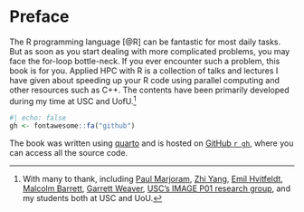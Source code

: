 # Preface {.unnumbered}

The R programming language [@R] can be fantastic for most daily tasks. But as soon as you start dealing with more complicated problems, you may face the for-loop bottle-neck. If you ever encounter such a problem, this book is for you. Applied HPC with R is a collection of talks and lectures I have given about speeding up your R code using parallel computing and other resources such as C++. The contents have been primarily developed during my time at USC and UofU.[^thanksto]

[^thanksto]: With many to thank, including [Paul Marjoram](https://keck.usc.edu/faculty-search/paul-marjoram/), [Zhi Yang](https://zhiyang.netlify.app/){target="_blank"}, [Emil Hvitfeldt](https://www.emilhvitfeldt.com/){target="_blank"}, [Malcolm Barrett](https://malco.io/){target="_blank"}, [Garrett Weaver](https://www.linkedin.com/in/gmwusc/){target="_blank"}, [USC's IMAGE P01 research group](https://p01.uscbiostatistics.org/){target="_target"}, and my students both at USC and UoU.

```r
#| echo: false
gh <- fontawesome::fa("github") 
```

The book was written using [quarto](https://quarto.org){target="_blank"} and is hosted on [GitHub `r gh`](https://github.com/gvegayon/appliedhpcr){target="_blank"}, where you can access all the source code.
